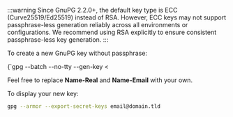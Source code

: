 
:::warning
Since GnuPG 2.2.0+, the default key type is ECC (Curve25519/Ed25519) instead of RSA. However, ECC keys may not support passphrase-less generation reliably across all environments or configurations. We recommend using RSA explicitly to ensure consistent passphrase-less key generation.
:::

To create a new GnuPG key without passphrase:

<CodeBlock>
{`gpg --batch --no-tty --gen-key <<EOF
    Key-Type: RSA
    Key-Length: 3072
    Name-Real: John Doe
    Name-Email: email@domain.tld
    Expire-Date: 0
    %no-protection
    %commit
EOF`}
</CodeBlock>

Feel free to replace **Name-Real** and **Name-Email** with your own.

To display your new key:

```bash
gpg --armor --export-secret-keys email@domain.tld
```

